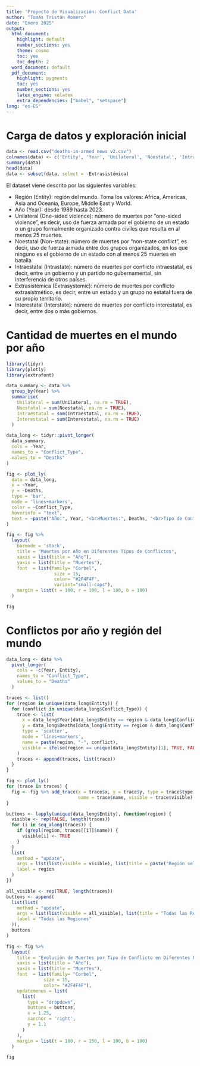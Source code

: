 ---
title: 'Proyecto de Visualización: Conflict Data'
author: "Tomás Tristán Romero"
date: "Enero 2025"
output:
  html_document:
    highlight: default
    number_sections: yes
    theme: cosmo
    toc: yes
    toc_depth: 2
  word_document: default
  pdf_document:
    highlight: pygments
    toc: yes
    number_sections: yes
    latex_engine: xelatex
    extra_dependencies: ["babel", "setspace"]
lang: "es-ES"
---

# Carga de datos y exploración inicial

```{r, echo=FALSE, warning=FALSE, message=FALSE}
data <- read.csv("deaths-in-armed news v2.csv")
colnames(data) <- c('Entity', 'Year', 'Unilateral', 'Noestatal', 'Intraestatal', 'Extrasistémica', 'Interestatal')
summary(data)
head(data)
data <- subset(data, select = -Extrasistémica)
```

El dataset viene descrito por las siguientes variables:

+ Región (Entity): región del mundo. Toma los valores: Africa, Americas, Asia and Oceania, Europe, Middle East y World. 
+ Año (Year): desde 1989 hasta 2023.
+ Unilateral (One-sided violence): número de muertes por "one-sided violence", es decir, uso de fuerza armada por el gobierno de un estado o un grupo formalmente organizado contra civiles que resulta en al menos 25 muertes.
+ Noestatal (Non-state): número de muertes por "non-state conflict", es decir, uso de fuerza armada entre dos grupos organizados, en los que ninguno es el gobierno de un estado con al menos 25 muertes en batalla.
+ Intraestatal (Intrastate): número de muertes por conflicto intraestatal, es decir, entre un gobierno y un partido no gubernamental, sin interferencia de otros países.
+ Extrasistémica (Extrasystemic): número de muertes por conflicto extrasistmético, es decir, entre un estado y un grupo no estatal fuera de su propio territorio.
+ Interestatal (Interstate): número de muertes por conflicto interestatal, es decir, entre dos o más gobiernos. 

# Cantidad de muertes en el mundo por año

```{r, echo=FALSE, warning=FALSE, message=FALSE}
library(tidyr)
library(plotly)
library(extrafont)

data_summary <- data %>%
  group_by(Year) %>%
  summarise(
    Unilateral = sum(Unilateral, na.rm = TRUE),
    Noestatal = sum(Noestatal, na.rm = TRUE),
    Intraestatal = sum(Intraestatal, na.rm = TRUE),
    Interestatal = sum(Interestatal, na.rm = TRUE)
  )

data_long <- tidyr::pivot_longer(
  data_summary,
  cols = -Year,
  names_to = "Conflict_Type",
  values_to = "Deaths"
)

fig <- plot_ly(
  data = data_long,
  x = ~Year,
  y = ~Deaths,
  type = 'bar',
  mode = 'lines+markers',
  color = ~Conflict_Type,
  hoverinfo = "text",
  text = ~paste("Año:", Year, "<br>Muertes:", Deaths, "<br>Tipo de Conflicto:", Conflict_Type)
)

fig <- fig %>%
  layout(
    barmode = 'stack',
    title = "Muertes por Año en Diferentes Tipos de Conflictos",
    xaxis = list(title = "Año"),
    yaxis = list(title = "Muertes"),
    font  = list(family= "Corbel",
                  size = 15,
                  color= "#2F4F4F",
                  variant="small-caps"),
    margin = list(t = 100, r = 100, l = 100, b = 100)
  )

fig
```

# Conflictos por año y región del mundo

```{r, echo=FALSE, warning=FALSE, message=FALSE}
data_long <- data %>%
  pivot_longer(
    cols = -c(Year, Entity),
    names_to = "Conflict_Type",
    values_to = "Deaths"
  )

traces <- list()
for (region in unique(data_long$Entity)) {
  for (conflict in unique(data_long$Conflict_Type)) {
    trace <- list(
      x = data_long$Year[data_long$Entity == region & data_long$Conflict_Type == conflict],
      y = data_long$Deaths[data_long$Entity == region & data_long$Conflict_Type == conflict],
      type = 'scatter',
      mode = 'lines+markers',
      name = paste(region, "-", conflict),
      visible = ifelse(region == unique(data_long$Entity)[1], TRUE, FALSE)
    )
    traces <- append(traces, list(trace))
  }
}

fig <- plot_ly()
for (trace in traces) {
  fig <- fig %>% add_trace(x = trace$x, y = trace$y, type = trace$type, mode = trace$mode,
                           name = trace$name, visible = trace$visible)
}

buttons <- lapply(unique(data_long$Entity), function(region) {
  visible <- rep(FALSE, length(traces))
  for (i in seq_along(traces)) {
    if (grepl(region, traces[[i]]$name)) {
      visible[i] <- TRUE
    }
  }
  list(
    method = "update",
    args = list(list(visible = visible), list(title = paste("Región seleccionada:", region))),
    label = region
  )
})

all_visible <- rep(TRUE, length(traces))
buttons <- append(
  list(list(
    method = "update",
    args = list(list(visible = all_visible), list(title = "Todas las Regiones")),
    label = "Todas las Regiones"
  )),
  buttons
)

fig <- fig %>%
  layout(
    title = "Evolución de Muertes por Tipo de Conflicto en Diferentes Regiones",
    xaxis = list(title = "Año"),
    yaxis = list(title = "Muertes"),
    font  = list(family= "Corbel",
              size = 15,
              color= "#2F4F4F"),
    updatemenus = list(
      list(
        type = "dropdown",
        buttons = buttons,
        x = 1.25,
        xanchor = 'right',
        y = 1.1
      )
    ),
    margin = list(t = 100, r = 150, l = 100, b = 100)
  )

fig

```



